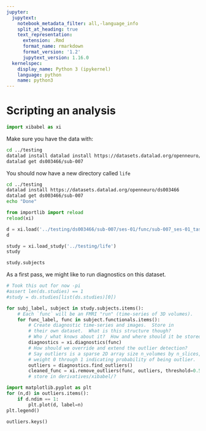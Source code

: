 ```yaml
---
jupyter:
  jupytext:
    notebook_metadata_filter: all,-language_info
    split_at_heading: true
    text_representation:
      extension: .Rmd
      format_name: rmarkdown
      format_version: '1.2'
      jupytext_version: 1.16.0
  kernelspec:
    display_name: Python 3 (ipykernel)
    language: python
    name: python3
---
```


# Scripting an analysis

```python
import xibabel as xi
```

Make sure you have the data with:

```bash
cd ../testing
datalad install datalad install https://datasets.datalad.org/openneuro/ds003466
datalad get ds003466/sub-007

```

You should now have a new directory called `life`

```bash
cd ../testing
datalad install https://datasets.datalad.org/openneuro/ds003466
datalad get ds003466/sub-007
echo "Done"
```

```python
from importlib import reload
reload(xi)

d = xi.load('../testing/ds003466/sub-007/ses-01/func/sub-007_ses-01_task-motor_run-01_bold.nii.gz', format="bard")
d
```

```python
study = xi.load_study('../testing/life')
study
```

```python
study.subjects
```

As a first pass, we might like to run diagnostics on this dataset.



```python
# Took this out for now -pi
#assert len(ds.studies) == 1
#study = ds.studies[list(ds.studies)[0])
```

```python
for subj_label, subject in study.subjects.items():
    # Each `func` will be an FMRI "run" (time-series of 3D volumes).
    for func_label, func in subject.functionals.items():
        # Create diagnostic time-series and images.  Store in
        # their own dataset.  What is this structure though?
        # Who / what knows about it?  How and where should it be stored?
        diagnostics = xi.diagnostics(func)
        # How should we override and extend the outlier detection?
        # Say outliers is a sparse 2D array size n_volumes by n_slices, with
        # weight 0 through 1 indicating probability of being outlier.
        outliers = diagnostics.find_outliers()
        cleaned_func = xi.remove_outliers(func, outliers, threshold=0.5)
        # store in derivatives/xibabel/?
```
```python
import matplotlib.pyplot as plt
for (n,d) in outliers.items():
    if d.ndim == 1:
        plt.plot(d, label=n)
plt.legend()
```

```python
outliers.keys()
```

